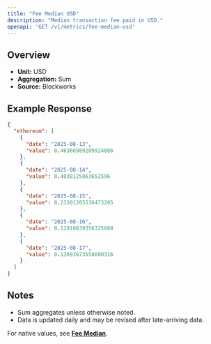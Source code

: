 ```yaml
---
title: "Fee Median USD"
description: "Median transaction fee paid in USD."
openapi: 'GET /v1/metrics/fee-median-usd'
---
```


## Overview

- **Unit:** USD
- **Aggregation:** Sum
- **Source:** Blockworks

## Example Response

```json
{
  "ethereum": [
    {
      "date": "2025-08-13",
      "value": 0.46366989209924886
    },
    {
      "date": "2025-08-14",
      "value": 0.4038125863652596
    },
    {
      "date": "2025-08-15",
      "value": 0.23301205536473205
    },
    {
      "date": "2025-08-16",
      "value": 0.12910839356325088
    },
    {
      "date": "2025-08-17",
      "value": 0.13093673558600316
    }
  ]
}
```

## Notes
- Sum aggregates unless otherwise noted.
- Data is updated daily and may be revised after late-arriving data.


<Note>For native values, see **[Fee Median](./fee-median)**.</Note>